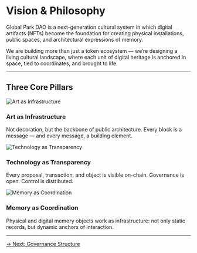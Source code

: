 # Vision & Philosophy

Global Park DAO is a next-generation cultural system in which digital artifacts (NFTs) become the foundation for creating physical installations, public spaces, and architectural expressions of memory.

We are building more than just a token ecosystem — we’re designing a living cultural landscape, where each unit of digital heritage is anchored in space, tied to coordinates, and brought to life.

---

## Three Core Pillars

<div className="space-y-6">

  <div className="flex items-start gap-4">
    <img src="/icons/Scheme-1.svg" alt="Art as Infrastructure" className="w-10 h-10 mt-1" />
    <div>
      <h3 className="text-lg font-semibold">Art as Infrastructure</h3>
      <p>Not decoration, but the backbone of public architecture. Every block is a message — and every message, a building element.</p>
    </div>
  </div>

  <div className="flex items-start gap-4">
    <img src="/icons/Scheme-4.svg" alt="Technology as Transparency" className="w-10 h-10 mt-1" />
    <div>
      <h3 className="text-lg font-semibold">Technology as Transparency</h3>
      <p>Every proposal, transaction, and object is visible on-chain. Governance is open. Control is distributed.</p>
    </div>
  </div>

  <div className="flex items-start gap-4">
    <img src="/icons/Scheme-6.svg" alt="Memory as Coordination" className="w-10 h-10 mt-1" />
    <div>
      <h3 className="text-lg font-semibold">Memory as Coordination</h3>
      <p>Physical and digital memory objects work as infrastructure: not only static records, but dynamic anchors of interaction.</p>
    </div>
  </div>

</div>

---

<div className="mt-10 flex justify-center">
  <a
    href="/docs/white-paper/governance"
    className="border border-yellow-500 text-yellow-400 px-6 py-3 rounded hover:bg-yellow-400 hover:text-black transition duration-200"
  >
    → Next: Governance Structure
  </a>
</div>
